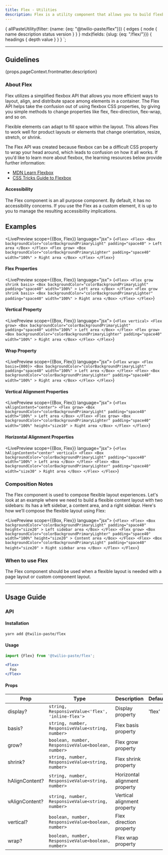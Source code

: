 ```yaml
---
title: Flex - Utilities
description: Flex is a utility component that allows you to build flexbox based elements and layouts. These flexible elements and layouts allow your components to adapt to the available space or screen size.
---
```



  {
    allPasteUtility(filter: {name: {eq: "@twilio-paste/flex"}}) {
      edges {
        node {
          name
          description
          status
          version
        }
      }
    }
    mdx(fields: {slug: {eq: "/flex/"}}) {
      headings {
        depth
        value
      }
    }
  }
`;

<ComponentHeader
  name="Flex"
  categoryRoute={SidebarCategoryRoutes.UTILITIES}
  githubUrl="https://github.com/twilio-labs/paste/tree/master/packages/paste-core/utilities/flex"
  storybookUrl="https://twilio-labs.github.io/paste/?path=/story/utilities-flex--flex-alignment-options"
  data={props.data.allPasteUtility.edges}
/>

---

<contentwrapper>

<TableOfContents headings={props.data.mdx.headings} />

<content>

## Guidelines

<Paragraph>{props.pageContext.frontmatter.description}</Paragraph>

### About Flex

Flex utilizes a simplified flexbox API that allows you more efficient ways to layout, align, and
distribute space among elements in a container. The Flex API helps take the confusion out of using
flexbox CSS properties, by giving you simple methods to change properties like flex,
flex-direction, flex-wrap, and so on.

Flexible elements can adapt to fill space within the layout. This allows Flex to work well for
product layouts or elements that change orientation, resize, stretch, or shrink.

The Flex API was created because flexbox can be a difficult CSS property to wrap your head around,
which leads to confusion on how it all works. If you’d like to learn more about flexbox, the
learning resources below provide further information:

- [MDN Learn Flexbox](https://developer.mozilla.org/en-US/docs/Learn/CSS/CSS_layout/Flexbox)
- [CSS Tricks Guide to Flexbox](https://css-tricks.com/snippets/css/a-guide-to-flexbox/)

#### Accessibility

The Flex component is an all purpose component. By default, it has no accessibility concerns. If
you use the Flex as a custom element, it is up to you to manage the resulting accessibility implications.

## Examples

<LivePreview scope={{Box, Flex}} language="jsx">
  {`<Flex>
    <Flex>
      <Box
        backgroundColor="colorBackgroundPrimaryLight"
        padding="space40"
      >
        Left area
      </Box>
    </Flex>
    <Flex grow>
      <Box
        backgroundColor="colorBackgroundPrimaryLighter"
        padding="space40"
        width="100%"
      >
        Right area
      </Box>
    </Flex>
  </Flex>`}
</LivePreview>

#### Flex Properties

<LivePreview scope={{Box, Flex}} language="jsx">
  {`<Flex>
    <Flex grow shrink basis>
      <Box
        backgroundColor="colorBackgroundPrimaryLight"
        padding="space40"
        width="100%"
      >
        Left area
      </Box>
    </Flex>
    <Flex grow shrink basis>
      <Box
        backgroundColor="colorBackgroundPrimaryLighter"
        padding="space40"
        width="100%"
      >
        Right area
      </Box>
    </Flex>
  </Flex>`}
</LivePreview>

#### Vertical Property

<LivePreview scope={{Box, Flex}} language="jsx">
  {`<Flex vertical>
    <Flex grow>
      <Box
        backgroundColor="colorBackgroundPrimaryLight"
        padding="space40"
        width="100%"
      >
        Left area
      </Box>
    </Flex>
    <Flex grow>
      <Box
        backgroundColor="colorBackgroundPrimaryLighter"
        padding="space40"
        width="100%"
      >
        Right area
      </Box>
    </Flex>
  </Flex>`}
</LivePreview>

#### Wrap Property

<LivePreview scope={{Box, Flex}} language="jsx">
  {`<Flex wrap>
    <Flex basis={800}>
      <Box
        backgroundColor="colorBackgroundPrimaryLight"
        padding="space40"
        width="100%"
      >
        Left area
      </Box>
    </Flex>
    <Flex>
      <Box
        backgroundColor="colorBackgroundPrimaryLighter"
        padding="space40"
        width="100%"
      >
        Right area
      </Box>
    </Flex>
  </Flex>`}
</LivePreview>

#### Vertical Alignment Properties

<LivePreview scope={{Box, Flex}} language="jsx">
  {`<Flex vAlignContent="center">
    <Flex grow>
      <Box
        backgroundColor="colorBackgroundPrimaryLight"
        padding="space40"
        width="100%"
      >
        Left area
      </Box>
    </Flex>
    <Flex grow>
      <Box
        backgroundColor="colorBackgroundPrimaryLighter"
        padding="space40"
        width="100%"
        height="size10"
      >
        Right area
      </Box>
    </Flex>
  </Flex>`}
</LivePreview>

#### Horizontal Alignment Properties

<LivePreview scope={{Box, Flex}} language="jsx">
  {`<Flex hAlignContent="center" vertical>
    <Flex>
      <Box
        backgroundColor="colorBackgroundPrimaryLight"
        padding="space40"
        width="100%"
      >
        Left area
      </Box>
    </Flex>
    <Flex>
      <Box
        backgroundColor="colorBackgroundPrimaryLighter"
        padding="space40"
        width="size30"
      >
        Right area
      </Box>
    </Flex>
  </Flex>`}
</LivePreview>

### Composition Notes

The Flex component is used to compose flexible layout experiences. Let's look at an example
where we need to build a flexible content layout with two sidebars: its has a left sidebar,
a content area, and a right sidebar. Here's how we’ll compose the flexible layout using Flex:

<LivePreview scope={{Box, Flex}} language="jsx">
  {`<Flex>
    <Flex>
      <Box
        backgroundColor="colorBackgroundPrimaryLight"
        padding="space40"
        height="size20"
      >
        Left sidebar area
      </Box>
    </Flex>
    <Flex grow>
      <Box
        backgroundColor="colorBackgroundPrimaryLighter"
        padding="space40"
        width="100%"
        height="size20"
      >
        Content area
      </Box>
    </Flex>
    <Flex>
      <Box
        backgroundColor="colorBackgroundPrimaryLight"
        padding="space40"
        height="size20"
      >
        Right sidebar area
      </Box>
    </Flex>
  </Flex>`}
</LivePreview>

### When to use Flex

The Flex component should be used when a flexible layout is needed with a page layout or custom component layout.

<DoDont>
  <Do
    title="Do"
    body="Use Flex to layout your page or custom component."
    preview={false}
  />
  <Dont
    title="Don't"
    body="Use Flex to set margins or padding within layouts and components."
    preview={false}
  />
</DoDont>

<DoDont>
  <Do
    title="Do"
    body="Use Flex to build responsive experiences."
    preview={false}
  />
  <Dont
    title="Don't"
    body="Use inline CSS or classNames to add styles that Flex can provide."
    preview={false}
  />
</DoDont>

---

## Usage Guide

### API

#### Installation

```bash
yarn add @twilio-paste/flex
```

#### Usage

```jsx
import {Flex} from '@twilio-paste/flex';

<Flex>
  Foo
</Flex>
```

#### Props

| Prop           | Type                                                | Description                   | Default |
| ---------------| ----------------------------------------------------| ----------------------------- | ------- |
| display?       | `string, ResponsiveValue<'flex', 'inline-flex'>`    | Display property              | 'flex'  |
| basis?         | `string, number, ResponsiveValue<string, number>`   | Flex basis property           |         |
| grow?          | `boolean, number, ResponsiveValue<boolean, number>` | Flex grow property            |         |
| shrink?        | `string, number, ResponsiveValue<string, number>`   | Flex shrink property          |         |
| hAlignContent? | `string, number, ResponsiveValue<string, number>`   | Horizontal alignment property |         |
| vAlignContent? | `string, number, ResponsiveValue<string, number>`   | Vertical alignment property   |         |
| vertical?      | `boolean, number, ResponsiveValue<boolean, number>` | Flex direction property       |         |
| wrap?          | `boolean, number, ResponsiveValue<boolean, number>` | Flex wrap property            |         |

<Box marginTop="space90">
  <Changelog />
</Box>

</content>

</contentwrapper>
